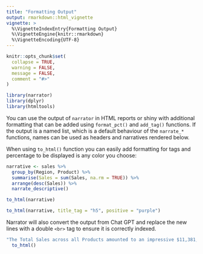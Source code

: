 ```yaml
---
title: "Formatting Output"
output: rmarkdown::html_vignette
vignette: >
  %\VignetteIndexEntry{Formatting Output}
  %\VignetteEngine{knitr::rmarkdown}
  %\VignetteEncoding{UTF-8}
---
```


```r
knitr::opts_chunk$set(
  collapse = TRUE,
  warning = FALSE,
  message = FALSE,
  comment = "#>"
)
```

```r
library(narrator)
library(dplyr)
library(htmltools)
```

You can use the output of `narrator` in HTML reports or shiny with additional formatting that can be added using `format_pct()` and `add_tag()` functions. If the output is a named list, which is a default behaviour of the `narrate_*` functions, names can be used as headers and narratives rendered below.

When using `to_html()` function you can easily add formatting for tags and percentage to be displayed is any color you choose:

```r
narrative <- sales %>%
  group_by(Region, Product) %>%
  summarise(Sales = sum(Sales, na.rm = TRUE)) %>%
  arrange(desc(Sales)) %>%
  narrate_descriptive()

to_html(narrative)
```

```r
to_html(narrative, title_tag = "h5", positive = "purple")
```

Narrator will also convert the output from Chat GPT and replace the new lines with a double `<br>` tag to ensure it is correctly indexed.
```r
"The Total Sales across all Products amounted to an impressive $11,381,210.7, with Home and Tools emerging as the top performing categories by Sales with $4,599,370.9 (40.4%) and $4,404,196.7 (38.7%) respectively.\n\nFurther analysis reveals that in the Home category, the North American (NA) and Europe, Middle East and Africa (EMEA)." %>%
  to_html()
```

